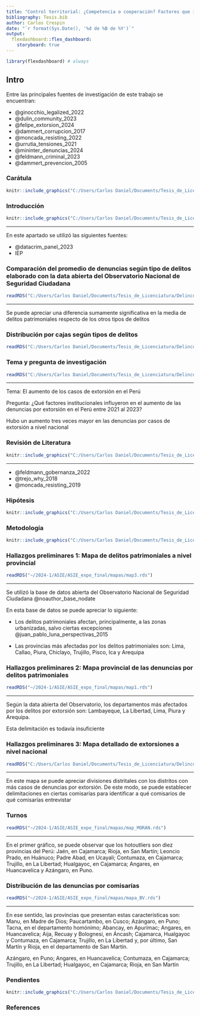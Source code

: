 ```yaml
---
title: "Control territorial: ¿Competencia o cooperación? Factores que influyeron en el aumento de la extorsión en el Perú entre 2021 y 2023"
bibliography: Tesis.bib
author: Carlos Crespin
date: "`r format(Sys.Date(), '%d de %B de %Y')`"
output: 
  flexdashboard::flex_dashboard:
    storyboard: true
---
```


```r
library(flexdashboard) # always
```


## Intro {.sidebar}

Entre las principales fuentes de investigación de este trabajo se encuentran: 

- @ginocchio_legalized_2022
- @dulin_community_2023
- @felipe_extorsion_2024
- @dammert_corrupcion_2017
- @moncada_resisting_2022
- @urrutia_tensiones_2021
- @mininter_denuncias_2024
- @feldmann_criminal_2023
- @dammert_prevencion_2005

### Carátula

```r
knitr::include_graphics("C:/Users/Carlos Daniel/Documents/Tesis_de_Licenciatura/Delincuencia_en_el_Peru/imagenes/caratula.png") 
```

### Introducción

```r
knitr::include_graphics("C:/Users/Carlos Daniel/Documents/Tesis_de_Licenciatura/Delincuencia_en_el_Peru/imagenes/introduccion.png")
```

*** 
  
En este apartado se utilizó las siguientes fuentes:

- @datacrim_panel_2023
- IEP

### Comparación del promedio de denuncias según tipo de delitos elaborado con la data abierta del Observatorio Nacional de Seguridad Ciudadana

```r
readRDS("C:/Users/Carlos Daniel/Documents/Tesis_de_Licenciatura/Delincuencia_en_el_Peru/graficos/graf1.rds")
```

***

Se puede apreciar una diferencia sumamente significativa en la media de delitos patrimoniales respecto de los otros tipos de delitos

### Distribución por cajas según tipos de delitos

```r
readRDS("C:/Users/Carlos Daniel/Documents/Tesis_de_Licenciatura/Delincuencia_en_el_Peru/graficos/graf2.rds")
```

### Tema y pregunta de investigación

```r
readRDS("C:/Users/Carlos Daniel/Documents/Tesis_de_Licenciatura/Delincuencia_en_el_Peru/graficos/graf4.rds")
```

***

Tema: El aumento de los casos de extorsión en el Perú

Pregunta: ¿Qué factores institucionales influyeron en el aumento de las denuncias por extorsión en el Perú entre 2021 al 2023?

Hubo un aumento tres veces mayor en las denuncias por casos de extorsión a nivel nacional

### Revisión de Literatura

```r
knitr::include_graphics("C:/Users/Carlos Daniel/Documents/Tesis_de_Licenciatura/Delincuencia_en_el_Peru/imagenes/literature_review.png") 
```

***

- @feldmann_gobernanza_2022
- @trejo_why_2018
- @moncada_resisting_2019

### Hipótesis

```r
knitr::include_graphics("C:/Users/Carlos Daniel/Documents/Tesis_de_Licenciatura/Delincuencia_en_el_Peru/imagenes/variables_independientes.png") 
```

### Metodología

```r
knitr::include_graphics("C:/Users/Carlos Daniel/Documents/Tesis_de_Licenciatura/Delincuencia_en_el_Peru/imagenes/metodologia.png") 
```

### Hallazgos preliminares 1: Mapa de delitos patrimoniales a nivel provincial

```r
readRDS("~/2024-1/ASIE/ASIE_expo_final/mapas/map3.rds")

```

***

Se utilizó la base de datos abierta del Observatorio Nacional de Seguridad Ciudadana @noauthor_base_nodate

En esta base de datos se puede apreciar lo siguiente:

- Los delitos patrimoniales afectan, principalmente, a las zonas urbanizadas, salvo ciertas excepciones @juan_pablo_luna_perspectivas_2015

- Las provincias más afectadas por los delitos patrimoniales son: Lima, Callao, Piura, Chiclayo, Trujillo, Pisco, Ica y Arequipa


### Hallazgos preliminares 2: Mapa provincial de las denuncias por delitos patrimoniales

```r
readRDS("~/2024-1/ASIE/ASIE_expo_final/mapas/map1.rds")
```

***

Según la data abierta del Observatorio, los departamentos más afectados por los 
delitos por extorsión son: Lambayeque, La Libertad, Lima, Piura y Arequipa.

Esta delimitación es todavía insuficiente

### Hallazgos preliminares 3: Mapa detallado de extorsiones a nivel nacional

```r
readRDS("C:/Users/Carlos Daniel/Documents/Tesis_de_Licenciatura/Delincuencia_en_el_Peru/mapas/map10.rds")
```

***

En este mapa se puede apreciar divisiones distritales con los distritos con más
casos de denuncias por extorsión. De este modo, se puede establecer delimitaciones 
en ciertas comisarías para identificar a qué comisarios de qué comisarías entrevistar

### Turnos

```r
readRDS("~/2024-1/ASIE/ASIE_expo_final/mapas/map_MORAN.rds")
```

***

En el primer gráfico, se puede observar que los hotoutliers son diez provincias 
del Perú: Jaén, en Cajamarca; Rioja, en San Martín; Leoncio Prado, en Huánuco; 
Padre Abad, en Ucayali; Contumaza, en Cajamarca; Trujillo, en La Libertad; 
Hualgayoc, en Cajamarca; Angares, en Huancavelica y Azángaro, en Puno. 

### Distribución de las denuncias por comisarías

```r
readRDS("~/2024-1/ASIE/ASIE_expo_final/mapas/mapa_BV.rds")
```

***

En ese sentido, las provincias que presentan estas características son: Manu, en Madre de Dios; 
Paucartambo, en Cusco; Azángaro, en Puno; Tacna, en el departamento homónimo; 
Abancay, en Apurímac; Angares, en Huancavelica; Aija, Recuay y Bolognesi, en Áncash; 
Cajamarca, Hualgayoc y Contumaza, en Cajamarca; Trujillo, en La Libertad y, por último, 
San Martín y Rioja, en el departamento de San Martín.

Azángaro, en Puno; Angares, en Huancavelica; Contumaza, en Cajamarca; Trujillo,
en La Libertad; Hualgayoc, en Cajamarca; Rioja, en San Martín

### Pendientes

```r
knitr::include_graphics("C:/Users/Carlos Daniel/Documents/Tesis_de_Licenciatura/Delincuencia_en_el_Peru/imagenes/pendientes.png") 
```

### References
